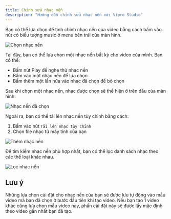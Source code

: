 ```yaml
---
title: Chỉnh sửa nhạc nền
description: "Hướng dẫn chỉnh sửa nhạc nền với Vipro Studio"
---
```


Bạn có thể lựa chọn để tinh chỉnh nhạc nền của video bằng cách bấm vào nút có biểu tượng music ở menu bên trái của màn hình.

<img
  src='/images/usage/video-editor/background-music.jpg'
  alt='Chọn nhạc nền'
  className='rounded-lg'
/>

Tại đây, bạn có thể lựa chọn một nhạc nền bất kỳ cho video của mình. Bạn có thể:

- Bấm nút Play để nghe thử nhạc nền
- Bấm vào một nhạc nền để lựa chọn
- Bấm thêm một lần nữa vào nhạc đã chọn để bỏ chọn

Sau khi chọn một nhạc nền, nhạc được chọn sẽ thể hiện ở trên đầu của màn hình.

<img
  src='/images/usage/video-editor/background-music-selected.jpg'
  alt='Nhạc nền đã chọn'
  className='rounded-lg'
/>

Ngoài ra, bạn có thể tải lên nhạc nền tùy chỉnh bằng cách:

1. Bấm vào nút `Tải lên nhạc tùy chỉnh`
2. Chọn file nhạc từ máy tính của bạn

<img
  src='/images/usage/video-editor/background-music-add.jpg'
  alt='Thêm nhạc nền'
  className='rounded-lg'
/>

Để tìm kiếm nhạc nền phù hợp nhất, bạn có thể lọc danh sách nhạc theo các thể loại khác nhau.

<img
  src='/images/usage/video-editor/background-music-filter.jpg'
  alt='Lọc nhạc nền'
  className='rounded-lg'
/>

## Lưu ý

Những lựa chọn cài đặt cho nhạc nền của bạn sẽ được lưu tự động vào mẫu video mà bạn đã chọn ở bước đầu tiên khi tạo video. Nếu bạn tạo 1 video khác cũng lựa chọn mẫu video này, phần cài đặt này sẽ được lấy mặc định theo video gần nhất bạn đã tạo.
